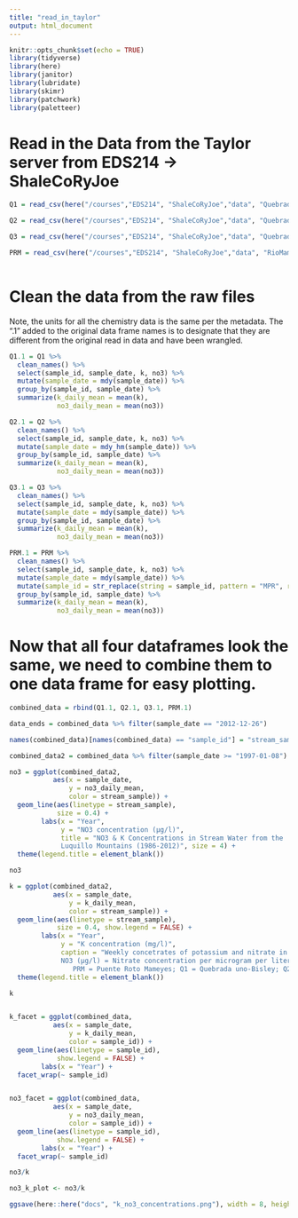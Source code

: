 ```yaml
---
title: "read_in_taylor"
output: html_document
---
```


```r
knitr::opts_chunk$set(echo = TRUE)
library(tidyverse)
library(here)
library(janitor)
library(lubridate)
library(skimr)
library(patchwork)
library(paletteer)
```

# Read in the Data from the Taylor server from EDS214 -> ShaleCoRyJoe
```r
Q1 = read_csv(here("/courses","EDS214", "ShaleCoRyJoe","data", "QuebradaCuenca1-Bisley.csv"), na = "-9999")

Q2 = read_csv(here("/courses","EDS214", "ShaleCoRyJoe","data", "QuebradaCuenca2-Bisley.csv"), na = "-9999")

Q3 = read_csv(here("/courses","EDS214", "ShaleCoRyJoe","data", "QuebradaCuenca3-Bisley.csv"), na = "-9999")

PRM = read_csv(here("/courses","EDS214", "ShaleCoRyJoe","data", "RioMameyesPuenteRoto.csv"), na = "-9999")
   
```

# Clean the data from the raw files
Note, the units for all the chemistry data is the same per the metadata. The ".1" added to the original data frame names is to designate that they are different from the original read in data and have been wrangled.

```r
Q1.1 = Q1 %>% 
  clean_names() %>% 
  select(sample_id, sample_date, k, no3) %>% 
  mutate(sample_date = mdy(sample_date)) %>% 
  group_by(sample_id, sample_date) %>% 
  summarize(k_daily_mean = mean(k), 
            no3_daily_mean = mean(no3))

Q2.1 = Q2 %>% 
  clean_names() %>% 
  select(sample_id, sample_date, k, no3) %>% 
  mutate(sample_date = mdy_hm(sample_date)) %>% 
  group_by(sample_id, sample_date) %>% 
  summarize(k_daily_mean = mean(k), 
            no3_daily_mean = mean(no3))

Q3.1 = Q3 %>% 
  clean_names() %>% 
  select(sample_id, sample_date, k, no3) %>% 
  mutate(sample_date = mdy(sample_date)) %>% 
  group_by(sample_id, sample_date) %>% 
  summarize(k_daily_mean = mean(k), 
            no3_daily_mean = mean(no3))

PRM.1 = PRM %>% 
  clean_names() %>% 
  select(sample_id, sample_date, k, no3) %>% 
  mutate(sample_date = mdy(sample_date)) %>% 
  mutate(sample_id = str_replace(string = sample_id, pattern = "MPR", replacement = "PRM")) %>%
  group_by(sample_id, sample_date) %>% 
  summarize(k_daily_mean = mean(k), 
            no3_daily_mean = mean(no3))
```

# Now that all four dataframes look the same, we need to combine them to one data frame for easy plotting.
```r
combined_data = rbind(Q1.1, Q2.1, Q3.1, PRM.1)
```

```r
data_ends = combined_data %>% filter(sample_date == "2012-12-26")

names(combined_data)[names(combined_data) == "sample_id"] = "stream_sample"

combined_data2 = combined_data %>% filter(sample_date >= "1997-01-08")

no3 = ggplot(combined_data2,
           aes(x = sample_date,
               y = no3_daily_mean,
               color = stream_sample)) +
  geom_line(aes(linetype = stream_sample),
            size = 0.4) +
        labs(x = "Year",
             y = "NO3 concentration (μg/l)", 
             title = "NO3 & K Concentrations in Stream Water from the 
             Luquillo Mountains (1986-2012)", size = 4) +
  theme(legend.title = element_blank())

no3

k = ggplot(combined_data2,
           aes(x = sample_date,
               y = k_daily_mean,
               color = stream_sample)) +
  geom_line(aes(linetype = stream_sample),
            size = 0.4, show.legend = FALSE) +
        labs(x = "Year",
             y = "K concentration (mg/l)", 
             caption = "Weekly concetrates of potassium and nitrate in from sites in the Lucillo Mountains. 
             NO3 (μg/l) = Nitrate concentration per microgram per liter; K (mg/l) = miligram per liter;
                PRM = Puente Roto Mameyes; Q1 = Quebrada uno-Bisley; Q2 = Quebrada dos-Bisley; Q3 = Quebrada tres-Bisley", size = 2) + 
  theme(legend.title = element_blank())

k


k_facet = ggplot(combined_data, 
           aes(x = sample_date,
               y = k_daily_mean,
               color = sample_id)) +
  geom_line(aes(linetype = sample_id),
            show.legend = FALSE) +
        labs(x = "Year") + 
  facet_wrap(~ sample_id)


no3_facet = ggplot(combined_data, 
           aes(x = sample_date,
               y = no3_daily_mean,
               color = sample_id)) +
  geom_line(aes(linetype = sample_id),
            show.legend = FALSE) +
        labs(x = "Year") +
  facet_wrap(~ sample_id)

no3/k

no3_k_plot <- no3/k

ggsave(here::here("docs", "k_no3_concentrations.png"), width = 8, height = 4)


```


